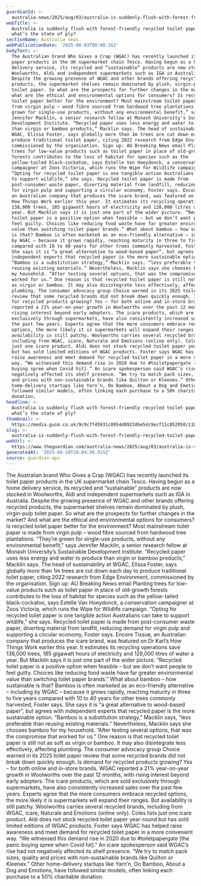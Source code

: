 ```yaml
---
guardianId: >-
  australia-news/2025/aug/03/australia-is-suddenly-flush-with-forest-friendly-recycled-toilet-paper-firms-whats-the-state-of-ply
webTitle: >-
  Australia is suddenly flush with forest-friendly recycled toilet paper firms:
  what’s the state of ply?
sectionName: Australia news
webPublicationDate: '2025-08-03T00:00:26Z'
bodyText: >-
  The Australian brand Who Gives a Crap (WGAC) has recently launched its toilet
  paper products in the UK supermarket chain Tesco. Having begun as a home
  delivery service, its recycled and “sustainable” products are now stocked in
  Woolworths, Aldi and independent supermarkets such as IGA in Australia.
  Despite the growing presence of WGAC and other brands offering recycled
  products, the supermarket shelves remain dominated by plush, virgin-pulp
  toilet paper. So what are the prospects for further changes in the market? And
  what are the ethical and environmental options for consumers? Is recycled
  toilet paper better for the environment? Most mainstream toilet paper is made
  from virgin pulp – wood fibre sourced from hardwood tree plantations. “They’re
  grown for single-use products, without any environmental benefit,” says
  Jennifer Macklin, a senior research fellow at Monash University’s Sustainable
  Development Institute. “Recycled paper uses less energy and water to produce
  than virgin or bamboo products,” Macklin says. The head of sustainability at
  WGAC, Elissa Foster, says globally more than 1m trees are cut down each day to
  produce traditional toilet paper, citing 2022 research from Edge Environment,
  commissioned by the organisation. Sign up: AU Breaking News email Planting
  trees for low-value products such as toilet paper in place of old-growth
  forests contributes to the loss of habitat for species such as the
  yellow-tailed black-cockatoo, says Estelle Van Hoeydonck, a conservation
  campaigner at Zoos Victoria, which runs the Wipe for Wildlife campaign.
  “Opting for recycled toilet paper is one tangible action Australians can take
  to support wildlife,” she says. Recycled toilet paper is made from
  post-consumer waste paper, diverting material from landfill, reducing demand
  for virgin pulp and supporting a circular economy, Foster says. Encore Tissue,
  an Australian company that produces the icare brand, was featured on Dr Karl’s
  How Things Work earlier this year. It estimates its recycling operations save
  138,000 trees, 185 gigawatt hours of electricity and 128,000 litres of water a
  year. But Macklin says it is just one part of the wider picture. “Recycled
  toilet paper is a positive option when feasible – but we don’t want people to
  feel guilty. Choices like reducing food waste have far greater environmental
  value than switching toilet paper brands.” What about bamboo – how sustainable
  is that? Bamboo is often marketed as an eco-friendly alternative – including
  by WGAC – because it grows rapidly, reaching maturity in three to five years
  compared with 10 to 40 years for other trees commonly harvested, Foster says.
  She says it is “a great alternative to wood-based paper”, but agrees with
  independent experts that recycled paper is the more sustainable option.
  “Bamboo is a substitution strategy,” Macklin says, “less preferable than
  reusing existing materials.” Nevertheless, Macklin says she chooses bamboo for
  my household. “After testing several options, that was the compromise that
  worked for us.” One reason is that recycled toilet paper is still not as soft
  as virgin or bamboo. It may also disintegrate less effectively, affecting
  plumbing. The consumer advocacy group Choice warned in its 2025 toilet paper
  review that some recycled brands did not break down quickly enough. Is demand
  for recycled products growing? Yes – for both online and in-store brands. WGAC
  reported a 21% year-on-year growth in Woolworths over the past 12 months, with
  rising interest beyond early adopters. The icare products, which are sold
  exclusively through supermarkets, have also consistently increased sales over
  the past few years. Experts agree that the more consumers embrace recycled
  options, the more likely it is supermarkets will expand their ranges. But
  availability is still patchy. Woolworths carries several recycled brands,
  including from WGAC, icare, Naturale and Emotions (online only). Coles lists
  just one icare product. Aldi does not stock recycled toilet paper year-round
  but has sold limited editions of WGAC products. Foster says WGAC has helped
  raise awareness and meet demand for recycled toilet paper in a more convenient
  way. “We witnessed this demand rise in 2020 due to #toiletpapergate [the panic
  buying spree when Covid hit].” An icare spokesperson said WGAC’s rise had not
  negatively affected its shelf presence. “We try to match pack sizes, quality
  and prices with non-sustainable brands like Quilton or Kleenex.” Other
  home-delivery startups like Yarn’n, Oo Bamboo, About a Dog and Emotions, have
  followed similar models, often linking each purchase to a 50% charitable
  donation.
headline: >-
  Australia is suddenly flush with forest-friendly recycled toilet paper firms:
  what’s the state of ply?
thumbnail: >-
  https://media.guim.co.uk/9c9c7f45931c0954d0923dbe5dc9ecf11c852050/1183_1441_2436_1948/500.jpg
slug: >-
  australia-is-suddenly-flush-with-forest-friendly-recycled-toilet-paper-firms-whats-the-state-of-ply
webUrl: >-
  https://www.theguardian.com/australia-news/2025/aug/03/australia-is-suddenly-flush-with-forest-friendly-recycled-toilet-paper-firms-whats-the-state-of-ply
generatedAt: '2025-08-28T20:04:30.915Z'
source: guardian-api
---
```

The Australian brand Who Gives a Crap (WGAC) has recently launched its toilet paper products in the UK supermarket chain Tesco. Having begun as a home delivery service, its recycled and “sustainable” products are now stocked in Woolworths, Aldi and independent supermarkets such as IGA in Australia. Despite the growing presence of WGAC and other brands offering recycled products, the supermarket shelves remain dominated by plush, virgin-pulp toilet paper. So what are the prospects for further changes in the market? And what are the ethical and environmental options for consumers? Is recycled toilet paper better for the environment? Most mainstream toilet paper is made from virgin pulp – wood fibre sourced from hardwood tree plantations. “They’re grown for single-use products, without any environmental benefit,” says Jennifer Macklin, a senior research fellow at Monash University’s Sustainable Development Institute. “Recycled paper uses less energy and water to produce than virgin or bamboo products,” Macklin says. The head of sustainability at WGAC, Elissa Foster, says globally more than 1m trees are cut down each day to produce traditional toilet paper, citing 2022 research from Edge Environment, commissioned by the organisation. Sign up: AU Breaking News email Planting trees for low-value products such as toilet paper in place of old-growth forests contributes to the loss of habitat for species such as the yellow-tailed black-cockatoo, says Estelle Van Hoeydonck, a conservation campaigner at Zoos Victoria, which runs the Wipe for Wildlife campaign. “Opting for recycled toilet paper is one tangible action Australians can take to support wildlife,” she says. Recycled toilet paper is made from post-consumer waste paper, diverting material from landfill, reducing demand for virgin pulp and supporting a circular economy, Foster says. Encore Tissue, an Australian company that produces the icare brand, was featured on Dr Karl’s How Things Work earlier this year. It estimates its recycling operations save 138,000 trees, 185 gigawatt hours of electricity and 128,000 litres of water a year. But Macklin says it is just one part of the wider picture. “Recycled toilet paper is a positive option when feasible – but we don’t want people to feel guilty. Choices like reducing food waste have far greater environmental value than switching toilet paper brands.” What about bamboo – how sustainable is that? Bamboo is often marketed as an eco-friendly alternative – including by WGAC – because it grows rapidly, reaching maturity in three to five years compared with 10 to 40 years for other trees commonly harvested, Foster says. She says it is “a great alternative to wood-based paper”, but agrees with independent experts that recycled paper is the more sustainable option. “Bamboo is a substitution strategy,” Macklin says, “less preferable than reusing existing materials.” Nevertheless, Macklin says she chooses bamboo for my household. “After testing several options, that was the compromise that worked for us.” One reason is that recycled toilet paper is still not as soft as virgin or bamboo. It may also disintegrate less effectively, affecting plumbing. The consumer advocacy group Choice warned in its 2025 toilet paper review that some recycled brands did not break down quickly enough. Is demand for recycled products growing? Yes – for both online and in-store brands. WGAC reported a 21% year-on-year growth in Woolworths over the past 12 months, with rising interest beyond early adopters. The icare products, which are sold exclusively through supermarkets, have also consistently increased sales over the past few years. Experts agree that the more consumers embrace recycled options, the more likely it is supermarkets will expand their ranges. But availability is still patchy. Woolworths carries several recycled brands, including from WGAC, icare, Naturale and Emotions (online only). Coles lists just one icare product. Aldi does not stock recycled toilet paper year-round but has sold limited editions of WGAC products. Foster says WGAC has helped raise awareness and meet demand for recycled toilet paper in a more convenient way. “We witnessed this demand rise in 2020 due to #toiletpapergate [the panic buying spree when Covid hit].” An icare spokesperson said WGAC’s rise had not negatively affected its shelf presence. “We try to match pack sizes, quality and prices with non-sustainable brands like Quilton or Kleenex.” Other home-delivery startups like Yarn’n, Oo Bamboo, About a Dog and Emotions, have followed similar models, often linking each purchase to a 50% charitable donation.
